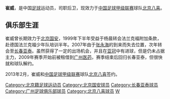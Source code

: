 {{unreferenced|time=2013-03-17T20:52:02+00:00}}
{{Football player infobox
| playername = 崔威
| fullname = 崔威
| englishfullname = Cui Wei
| countryofbirth = {{CHN}}
| cityofbirth = [[北京|北京]]
| dateofbirth = {{birth date and age|1983|4|7}}
| height = {{height|m=1.85}}
| position = 后卫
| currentclub = [[北京八喜联合竞技足球俱乐部|北京八喜]]
| clubnumber = 
| youthyears =
| youthclubs = 北京国安
| years = 2003-2007<br/>2008-2009<br/>2009<br/>2013-
| clubs = [[北京国安|北京国安]]<br/>[[长春亚泰|长春亚泰]]<br/>→[[广州医药|广州医药]]''(租借)''<br/>[[北京八喜联合竞技足球俱乐部|北京八喜]]
| caps(goals) =66 (1) <br/> 9 (0) <br/> 16 (0) <br/> 20 (0)
|}}
'''崔威'''{{BD|1983年|4月7日|||Cui Wei}}，是中国[[足球|足球]]运动员，司职后卫，现效力于[[中国足球甲级联赛|中国足球甲级联赛]]球队[[北京八喜联合竞技足球俱乐部|北京八喜]]。

==俱乐部生涯==
崔威曾长期效力于[[北京国安|北京国安]]，1999年下半年受益于杨晨转会法兰克福附加条款，赴德国法兰克福少年队培训半年。2007年由于[[张永海|张永海]]的到来而失去位置，次年转会至[[长春亚泰|长春亚泰]]。虽然获得了一定的出场机会，并且在[[亚洲冠军联赛|亚冠]]中有进球，但是仍未占据主力，2009年赛季开始前被租借到[[广州医药|广州医药]]，赛季结束后回归长春亚泰，但很快就和球队解约。

2013年2月，崔威和[[中国足球甲级联赛|中国足球甲级联赛]]球队[[北京八喜联合竞技足球俱乐部|北京八喜]]签约。

{{2003年甲A分类名单北京}}
{{2004年中超分类名单北京}}
{{2005年中超分类名单北京}}
{{2006年中超分类名单北京}}
{{2007年中超分类名单北京}}
{{2009年广州医药名单}}
{{2013年中甲分类名单八喜}}
{{2014年中甲分类名单八喜}}
{{2015年中甲分类名单北控}}
{{2016年中乙分类名单理工}}

{{DEFAULTSORT:CUI Wei}}
[[Category:北京籍足球运动员|Category:北京籍足球运动员]]
[[Category:北京国安球员|Category:北京国安球员]]
[[Category:长春亚泰球员|Category:长春亚泰球员]]
[[Category:广州足球俱乐部球员|Category:广州足球俱乐部球员]]
[[Category:北京八喜球员|Category:北京八喜球员]]
[[Category:崔姓|W]]
